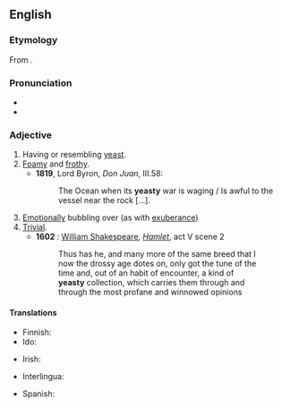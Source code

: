 ==English==

===Etymology===
From {{suffix|yeast|y|lang=en}}.

===Pronunciation===
* {{IPA|/ˈjiːsti/|lang=en}}
* {{rhymes|iːsti|lang=en}}

===Adjective===
{{en-adj|er}}

# Having or resembling [[yeast]].
# [[foamy|Foamy]] and [[frothy]].
#* '''1819''', Lord Byron, ''Don Juan'', III.58:
#*: The Ocean when its '''yeasty''' war is waging / Is awful to the vessel near the rock [...].
# [[emotionally|Emotionally]] bubbling over (as with [[exuberance]])
# [[trivial|Trivial]].
#* '''1602''' : [[w:William Shakespeare|William Shakespeare]], ''[[s:Hamlet|Hamlet]]'', act V scene 2
#*: Thus has he, and many more of the same breed that I
#*: now the drossy age dotes on, only got the tune of the
#*: time and, out of an habit of encounter, a kind of
#*: '''yeasty''' collection, which carries them through and
#*: through the most profane and winnowed opinions

====Translations====
{{trans-top|having or resembling yeast}}
* Finnish: {{t|fi|hiivainen}}
* Ido: {{t+|io|hefala}}
{{trans-mid}}
* Irish: {{t|ga|giosta}}
{{trans-bottom}}

{{trans-top|foamy and frothy}}
{{trans-mid}}
{{trans-bottom}}

{{trans-top|emotionally bubbling over}}
{{trans-mid}}
{{trans-bottom}}

{{trans-top|trivial}}
{{trans-mid}}
{{trans-bottom}}

{{checktrans-top}}
* Interlingua: {{t-check|ia|levaturose}}
{{trans-mid}}
* Spanish: {{t-check|es|levaduroso}}
{{trans-bottom}}